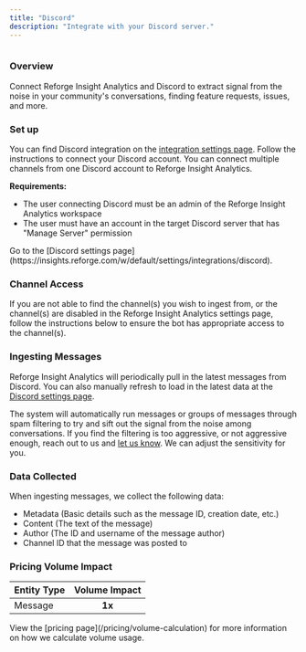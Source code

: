 ```yaml
---
title: "Discord"
description: "Integrate with your Discord server."
---
```


<Frame>
  <img
    src="/discord.png"
    alt=""
    style={{ width:"100%" }}
  />
</Frame>

### Overview

Connect Reforge Insight Analytics and Discord to extract signal from the noise in your community's conversations, finding feature requests, issues, and more.

### Set up

You can find Discord integration on the [integration settings page](https://insights.reforge.com/w/default/settings/integrations/discord). Follow the instructions to connect your Discord account. You can connect multiple channels from one Discord account to Reforge Insight Analytics.

**Requirements:**

- The user connecting Discord must be an admin of the Reforge Insight Analytics workspace
- The user must have an account in the target Discord server that has "Manage Server" permission

<Steps>
  <Step>
    Go to the [Discord settings
    page](https://insights.reforge.com/w/default/settings/integrations/discord).
  </Step>
  <Step title="Confirm via the top-left corner workspace select that you are in the intended workspace">
    
  </Step>
  <Step title='Click the "Connect" button to connect your Discord account.'>
    
  </Step>
  <Step title="Select the server from which you want to ingest message data.">
    
  </Step>
  <Step title="Select the channel(s) you want to ingest data from.">
    
  </Step>
  <Step title='Ensure "Read Messages" and "Read Message History" are checked'>
    
  </Step>
  <Step title='Click "Authorize"'>
    
  </Step>
  <Step title="Toggle on the channels from which you want to ingest message data">
    
  </Step>
</Steps>

### Channel Access

If you are not able to find the channel(s) you wish to ingest from, or the channel(s) are disabled in the Reforge Insight Analytics settings page, follow the instructions below to ensure the bot has appropriate access to the channel(s).

<Steps>
  <Step title='Invite "MontereyAI" to the channel you want to ingest data from (necessary if it is a private channel).'>
    
  </Step>
  <Step title='Right-click on the channel and select "Edit Channel".'>
    
  </Step>
  <Step title='Select the "Permissions" tab.'>
    
  </Step>
  <Step title='Click the "+" button to add a new role.'>
    
  </Step>
  <Step title='Name the role "MontereyAI" or another that is easy to identify and click "Create".'>
    
  </Step>
  <Step title='Under "General Channel Permissions", enable "View Channel"'>
    
  </Step>
  <Step title='Under "Text Channel Permissions", enable "Read Message History"'>
    
  </Step>
  <Step title='Click "Save Changes"'>
    
  </Step>
</Steps>

### Ingesting Messages

Reforge Insight Analytics will periodically pull in the latest messages from Discord. You can also manually refresh to load in the latest data at the [Discord settings page](https://insights.reforge.com/w/default/settings/integrations/discord).

The system will automatically run messages or groups of messages through spam filtering to try and sift out the signal from the noise among conversations. If you find the filtering is too aggressive, or not aggressive enough, reach out to us and [let us know](mailto:support@monterey.ai?subject=Monterey+Spam+Filtering+Sensitivity+Request). We can adjust the sensitivity for you.

### Data Collected

When ingesting messages, we collect the following data:

- Metadata (Basic details such as the message ID, creation date, etc.)
- Content (The text of the message)
- Author (The ID and username of the message author)
- Channel ID that the message was posted to

### Pricing Volume Impact

| Entity Type | Volume Impact |
| :---------- | :-----------: |
| Message     | **1x**        |

<Info>
  View the [pricing page](/pricing/volume-calculation) for more information on
  how we calculate volume usage.
</Info>